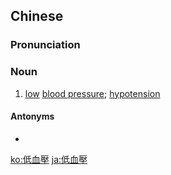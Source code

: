 {{also|低血压}}
==Chinese==
{{zh-forms|s=低血压|type=12}}

===Pronunciation===
{{zh-pron
|m=dī血yā
|c=dai1 hyut3 aat3
|cat=n
}}

===Noun===
{{zh-noun}}

# [[low]] [[blood pressure]]; [[hypotension]]

====Antonyms====
* {{zh-l|高血壓}}

[[ko:低血壓]]
[[ja:低血壓]]